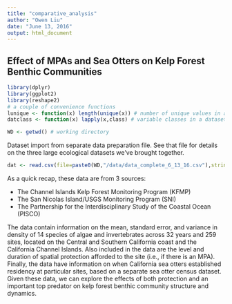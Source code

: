 ```yaml
---
title: "comparative_analysis"
author: "Owen Liu"
date: "June 13, 2016"
output: html_document
---
```


## Effect of MPAs and Sea Otters on Kelp Forest Benthic Communities

```r
library(dplyr)
library(ggplot2)
library(reshape2)
# a couple of convenience functions
lunique <- function(x) length(unique(x)) # number of unique values in a variable
datclass <- function(x) lapply(x,class) # variable classes in a dataset

WD <- getwd() # working directory
```

Dataset import from separate data preparation file.  See that file for details on the three large ecological datasets we've brought together.

```r
dat <- read.csv(file=paste0(WD,"/data/data_complete_6_13_16.csv"),stringsAsFactors = F)
```

As a quick recap, these data are from 3 sources:

* The Channel Islands Kelp Forest Monitoring Program (KFMP)
* The San Nicolas Island/USGS Monitoring Program (SNI)
* The Partnership for the Interdisciplinary Study of the Coastal Ocean (PISCO)

The data contain information on the mean, standard error, and variance in density of 14 species of algae and invertebrates across 32 years and 259 sites, located on the Central and Southern California coast and the California Channel Islands.  Also included in the data are the level and duration of spatial protection afforded to the site (i.e., if there is an MPA).  Finally, the data have information on when California sea otters established residency at particular sites, based on a separate sea otter census dataset.  Given these data, we can explore the effects of both protection and an important top predator on kelp forest benthic community structure and dynamics.